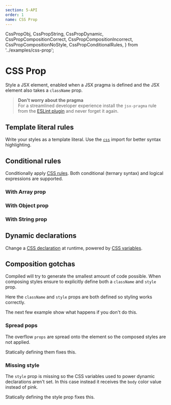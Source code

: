 ```yaml
---
section: 5-API
order: 1
name: CSS Prop
---
```


  CssPropObj,
  CssPropString,
  CssPropDynamic,
  CssPropCompositionCorrect,
  CssPropCompositionIncorrect,
  CssPropCompositionNoStyle,
  CssPropConditionalRules,
} from '../examples/css-prop';

# CSS Prop

Style a JSX element,
enabled when a JSX pragma is defined and the JSX element also takes a `className` prop.

<CssPropObj />

> **Don't worry about the pragma**<br />
> For a streamlined developer experience install the `jsx-pragma` rule from the [ESLint plugin](/pkg-eslint-plugin) and never forget it again.

## Template literal rules

Write your styles as a template literal.
Use the [`css`](/api-css) import for better syntax highlighting.

<CssPropString />

## Conditional rules

Conditionally apply [CSS rules](https://developer.mozilla.org/en-US/docs/Learn/CSS/First_steps/How_CSS_is_structured#Selectors). Both conditional (ternary syntax) and logical expressions are
supported.

### With Array prop
<CssPropConditionalRulesArray />

### With Object prop
<CssPropConditionalRulesObj />

### With String prop
<CssPropConditionalRulesStr />

## Dynamic declarations

Change a [CSS declaration](https://developer.mozilla.org/en-US/docs/Learn/CSS/First_steps/How_CSS_is_structured#Properties_and_values) at runtime,
powered by [CSS variables](https://developer.mozilla.org/en-US/docs/Web/CSS/Using_CSS_custom_properties).

<CssPropDynamic />

## Composition gotchas

Compiled will try to generate the smallest amount of code possible.
When composing styles ensure to explicitly define both a `className` and `style` prop.

Here the `className` and `style` props are both defined so styling works correctly.

<CssPropCompositionCorrect />

The next few example show what happens if you don't do this.

### Spread pops

The overflow `props` are spread onto the element so the composed styles are not applied.

Statically defining them fixes this.

<CssPropCompositionIncorrect />

### Missing style

The `style` prop is missing so the CSS variables used to power dynamic declarations aren't set.
In this case instead it receives the `body` color value instead of pink.

Statically defining the style prop fixes this.

<CssPropCompositionNoStyle />
